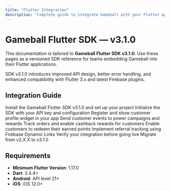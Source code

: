 ```yaml
---
title: "Flutter Integration"
description: "Complete guide to integrate Gameball with your Flutter application using SDK v3.1.0"
---
```


# Gameball Flutter SDK — v3.1.0

This documentation is tailored to **Gameball Flutter SDK v3.1.0**. Use these pages as a versioned SDK reference for teams embedding Gameball into their Flutter applications.

<Info>
SDK v3.1.0 introduces improved API design, better error handling, and enhanced compatibility with Flutter 3.x and latest Firebase plugins.
</Info>

## Integration Guide

<CardGroup cols={2}>
  <Card title="Getting Started" icon="rocket" href="/installation-guide/flutter-v3/getting-started">
    Install the Gameball Flutter SDK v3.1.0 and set up your project
  </Card>

  <Card title="Initialize SDK" icon="play" href="/installation-guide/flutter-v3/initialize-sdk">
    Initialize the SDK with your API key and configuration
  </Card>

  <Card title="Initialize Customer Profile" icon="user" href="/installation-guide/flutter-v3/initialize-profile">
    Register and show customer profile widget in your app
  </Card>

  <Card title="Track Customer Events" icon="chart-line" href="/installation-guide/flutter-v3/track-events">
    Send customer events to power campaigns and rewards
  </Card>

  <Card title="Track Orders & Cashback" icon="dollar-sign" href="/installation-guide/flutter-v3/track-orders">
    Track orders and enable cashback rewards for customers
  </Card>

  <Card title="Integrate Redemption" icon="gift" href="/installation-guide/flutter-v3/integrate-redemption">
    Enable customers to redeem their earned points
  </Card>

  <Card title="Track Referrals" icon="users" href="/installation-guide/flutter-v3/track-referrals">
    Implement referral tracking using Firebase Dynamic Links
  </Card>

  <Card title="Go-Live Checklist" icon="check" href="/installation-guide/flutter-v3/go-live-checklist">
    Verify your integration before going live
  </Card>

  <Card title="Migration Notes" icon="arrow-right" href="/installation-guide/flutter-v3/migration-notes">
    Migrate from v2.X.X to v3.1.0
  </Card>
</CardGroup>

## Requirements

- **Minimum Flutter Version**: 1.17.0
- **Dart**: 3.4.4+
- **Android**: API level 21+
- **iOS**: iOS 12.0+

